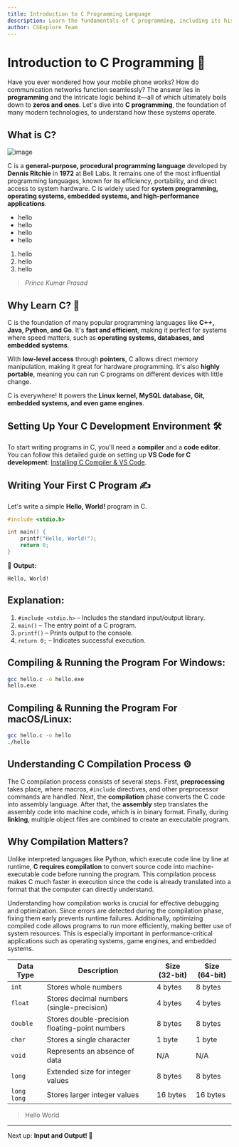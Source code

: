 ```yaml
---
title: Introduction to C Programming Language
description: Learn the fundamentals of C programming, including its history, features, installation, and first program execution.
author: CSExplore Team
---
```


# Introduction to C Programming 🚀
Have you ever wondered how your mobile phone works? How do communication networks function seamlessly? The answer lies in **programming** and the intricate logic behind it—all of which ultimately boils down to **zeros and ones**. Let's dive into **C programming**, the foundation of many modern technologies, to understand how these systems operate.

## What is C?

![image](/images/data-structure.png)

C is a **general-purpose, procedural programming language** developed by **Dennis Ritchie** in **1972** at Bell Labs. It remains one of the most influential programming languages, known for its efficiency, portability, and direct access to system hardware. C is widely used for **system programming, operating systems, embedded systems, and high-performance applications**.

- hello
- hello 
- hello 
- hello 
1. hello
1. hello 
1. hello 

> _Prince Kumar Prasad_
## Why Learn C? 🧐

C is the foundation of many popular programming languages like **C++, Java, Python, and Go**. It's **fast and efficient**, making it perfect for systems where speed matters, such as **operating systems, databases, and embedded systems**.

With **low-level access** through **pointers**, C allows direct memory manipulation, making it great for hardware programming. It's also **highly portable**, meaning you can run C programs on different devices with little change.

C is everywhere! It powers the **Linux kernel, MySQL database, Git, embedded systems, and even game engines**.

## Setting Up Your C Development Environment 🛠️

To start writing programs in C, you'll need a **compiler** and a **code editor**. You can follow this detailed guide on setting up **VS Code for C development**: [Installing C Compiler & VS Code](https://code.visualstudio.com/docs/cpp/config-mingw).

## Writing Your First C Program ✍️

Let's write a simple **Hello, World!** program in C.

```c showLineNumbers{number}
#include <stdio.h>

int main() {
    printf("Hello, World!");
    return 0;
}
```

📌 **Output:**

```
Hello, World!
```

## **Explanation:**

1. `#include <stdio.h>` – Includes the standard input/output library.
2. `main()` – The entry point of a C program.
3. `printf()` – Prints output to the console.
4. `return 0;` – Indicates successful execution.

## Compiling & Running the Program For Windows:

```bash
gcc hello.c -o hello.exe
hello.exe
```

## **Compiling & Running the Program For macOS/Linux:**

```bash
gcc hello.c -o hello
./hello
```

## Understanding C Compilation Process ⚙️

The C compilation process consists of several steps. First, **preprocessing** takes place, where macros, `#include` directives, and other preprocessor commands are handled. Next, the **compilation** phase converts the C code into assembly language. After that, the **assembly** step translates the assembly code into machine code, which is in binary format. Finally, during **linking**, multiple object files are combined to create an executable program.

## **Why Compilation Matters?**

Unlike interpreted languages like Python, which execute code line by line at runtime, **C requires compilation** to convert source code into machine-executable code before running the program. This compilation process makes C much faster in execution since the code is already translated into a format that the computer can directly understand.

Understanding how compilation works is crucial for effective debugging and optimization. Since errors are detected during the compilation phase, fixing them early prevents runtime failures. Additionally, optimizing compiled code allows programs to run more efficiently, making better use of system resources. This is especially important in performance-critical applications such as operating systems, game engines, and embedded systems.


| Data Type   | Description                                    | Size (32-bit) | Size (64-bit) |
| ----------- | ---------------------------------------------- | ------------- | ------------- |
| `int`       | Stores whole numbers                           | 4 bytes       | 8 bytes       |
| `float`     | Stores decimal numbers (single-precision)      | 4 bytes       | 4 bytes       |
| `double`    | Stores double-precision floating-point numbers | 8 bytes       | 8 bytes       |
| `char`      | Stores a single character                      | 1 byte        | 1 byte        |
| `void`      | Represents an absence of data                  | N/A           | N/A           |
| `long`      | Extended size for integer values               | 8 bytes       | 8 bytes       |
| `long long` | Stores larger integer values                   | 16 bytes      | 16 bytes      |

> Hello World

---

Next up: **Input and Output! 🚀**